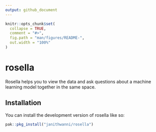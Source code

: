 ```yaml
---
output: github_document
---
```


<!-- README.md is generated from README.Rmd. Please edit that file -->

```r
knitr::opts_chunk$set(
  collapse = TRUE,
  comment = "#>",
  fig.path = "man/figures/README-",
  out.width = "100%"
)
```

# rosella

<!-- badges: start -->
<!-- badges: end -->

Rosella helps you to view the data and ask questions about a machine learning model together in the same space.

## Installation

You can install the development version of rosella like so:

``` r
pak::pkg_install("janithwanni/rosella")
```

